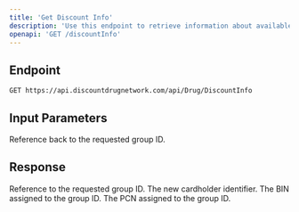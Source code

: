```yaml
---
title: 'Get Discount Info'
description: 'Use this endpoint to retrieve information about available discounts for a specified group.'
openapi: 'GET /discountInfo'
---
```


## Endpoint

```http
GET https://api.discountdrugnetwork.com/api/Drug/DiscountInfo
```

## Input Parameters

<ResponseField name="groupId" type="string" required>
    Reference back to the requested group ID.
</ResponseField>

## Response

<ResponseField name="groupId" type="string">
    Reference to the requested group ID.
</ResponseField>

<ResponseField name="cardholderID" type="string">
    The new cardholder identifier.
</ResponseField>

<ResponseField name="rxBIN" type="string">
    The BIN assigned to the group ID.
</ResponseField>

<ResponseField name="rxPCN" type="string">
    The PCN assigned to the group ID.
</ResponseField>
